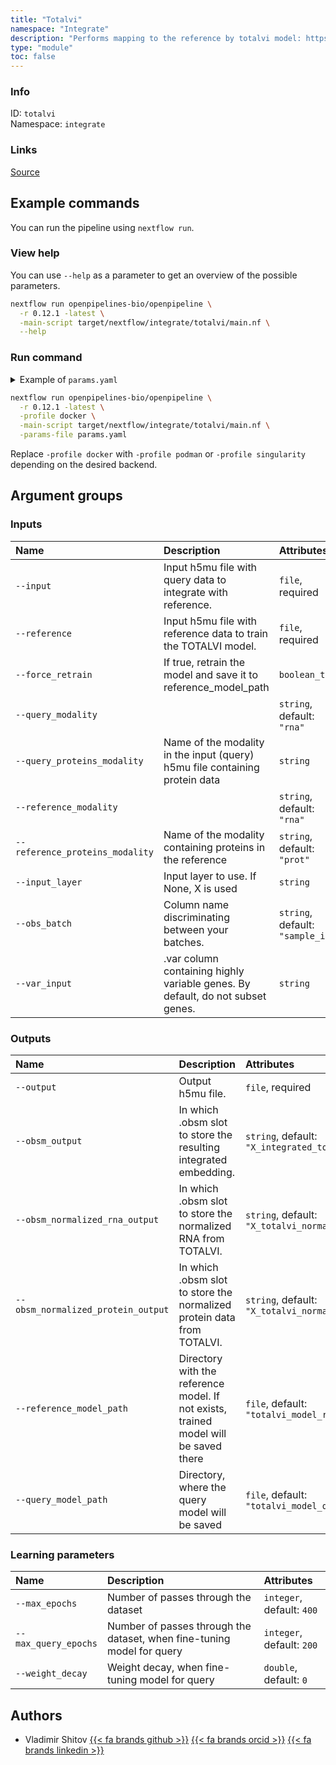 ```yaml
---
title: "Totalvi"
namespace: "Integrate"
description: "Performs mapping to the reference by totalvi model: https://docs.scvi-tools.org/en/stable/tutorials/notebooks/scarches_scvi_tools.html#Reference-mapping-with-TOTALVI"
type: "module"
toc: false
---
```


::: {.column-margin}

### Info

ID: `totalvi`  
Namespace: `integrate`

### Links
[Source](https://github.com/openpipelines-bio/openpipeline/blob/0.12.1/./src/integrate/totalvi){.btn-action .btn-sm .btn-info .btn role="button"}

:::



## Example commands

You can run the pipeline using `nextflow run`.

### View help

You can use `--help` as a parameter to get an overview of the possible parameters.

```bash
nextflow run openpipelines-bio/openpipeline \
  -r 0.12.1 -latest \
  -main-script target/nextflow/integrate/totalvi/main.nf \
  --help
```

### Run command

<details>
<summary>Example of `params.yaml`</summary>
```yaml
# Inputs
input: # please fill in - example: "path/to/file"
reference: # please fill in - example: "path/to/file"
force_retrain: false
query_modality: "rna"
# query_proteins_modality: "foo"
reference_modality: "rna"
reference_proteins_modality: "prot"
# input_layer: "foo"
obs_batch: "sample_id"
# var_input: "foo"

# Outputs
# output: "$id.$key.output.output"
obsm_output: "X_integrated_totalvi"
obsm_normalized_rna_output: "X_totalvi_normalized_rna"
obsm_normalized_protein_output: "X_totalvi_normalized_protein"
# reference_model_path: "$id.$key.reference_model_path.reference_model_path"
# query_model_path: "$id.$key.query_model_path.query_model_path"

# Learning parameters
max_epochs: 400
max_query_epochs: 200
weight_decay: 0.0

# Nextflow input-output arguments
publish_dir: # please fill in - example: "output/"
# param_list: "my_params.yaml"
```
</details>

```bash
nextflow run openpipelines-bio/openpipeline \
  -r 0.12.1 -latest \
  -profile docker \
  -main-script target/nextflow/integrate/totalvi/main.nf \
  -params-file params.yaml
```

:::{.callout-note}
Replace `-profile docker` with `-profile podman` or `-profile singularity` depending on the desired backend.
:::

## Argument groups

### Inputs

|Name                            |Description                                                                    |Attributes                       |
|:-------------------------------|:------------------------------------------------------------------------------|:--------------------------------|
|`--input`                       |Input h5mu file with query data to integrate with reference.                   |`file`, required                 |
|`--reference`                   |Input h5mu file with reference data to train the TOTALVI model.                |`file`, required                 |
|`--force_retrain`               |If true, retrain the model and save it to reference_model_path                 |`boolean_true`                   |
|`--query_modality`              |                                                                               |`string`, default: `"rna"`       |
|`--query_proteins_modality`     |Name of the modality in the input (query) h5mu file containing protein data    |`string`                         |
|`--reference_modality`          |                                                                               |`string`, default: `"rna"`       |
|`--reference_proteins_modality` |Name of the modality containing proteins in the reference                      |`string`, default: `"prot"`      |
|`--input_layer`                 |Input layer to use. If None, X is used                                         |`string`                         |
|`--obs_batch`                   |Column name discriminating between your batches.                               |`string`, default: `"sample_id"` |
|`--var_input`                   |.var column containing highly variable genes. By default, do not subset genes. |`string`                         |


### Outputs

|Name                               |Description                                                                          |Attributes                                          |
|:----------------------------------|:------------------------------------------------------------------------------------|:---------------------------------------------------|
|`--output`                         |Output h5mu file.                                                                    |`file`, required                                    |
|`--obsm_output`                    |In which .obsm slot to store the resulting integrated embedding.                     |`string`, default: `"X_integrated_totalvi"`         |
|`--obsm_normalized_rna_output`     |In which .obsm slot to store the normalized RNA from TOTALVI.                        |`string`, default: `"X_totalvi_normalized_rna"`     |
|`--obsm_normalized_protein_output` |In which .obsm slot to store the normalized protein data from TOTALVI.               |`string`, default: `"X_totalvi_normalized_protein"` |
|`--reference_model_path`           |Directory with the reference model. If not exists, trained model will be saved there |`file`, default: `"totalvi_model_reference"`        |
|`--query_model_path`               |Directory, where the query model will be saved                                       |`file`, default: `"totalvi_model_query"`            |


### Learning parameters

|Name                 |Description                                                            |Attributes                |
|:--------------------|:----------------------------------------------------------------------|:-------------------------|
|`--max_epochs`       |Number of passes through the dataset                                   |`integer`, default: `400` |
|`--max_query_epochs` |Number of passes through the dataset, when fine-tuning model for query |`integer`, default: `200` |
|`--weight_decay`     |Weight decay, when fine-tuning model for query                         |`double`, default: `0`    |

## Authors


  * Vladimir Shitov [{{< fa brands github >}}](https://github.com/vladimirshitov) [{{< fa brands orcid >}}](https://orcid.org/0000-0002-1960-8812) [{{< fa brands linkedin >}}](https://linkedin.com/in/vladimir-shitov-9a659513b)
